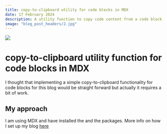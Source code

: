 ```yaml
---
title: copy-to-clipboard utility for code blocks in MDX
date: 17 February 2024
description: A utility function to copy code content from a code block in MDX.
image: "blog_post_headers/2.jpg"
---
```


<img src="/blog_post_headers/2.jpg" className="w-full h-[400px] mb-5" />

# copy-to-clipboard utility function for code blocks in MDX

I thought that implementing a simple copy-to-clipboard functionality for code blocks for this blog would be straight forward but actually it requires a bit of work.

## My approach

I am using MDX and have installed the <SmallCodeBlock content='next-mdx-remote' /> and the <SmallCodeBlock content='rehype-highlight' /> packages. More info on how I set up my blog [here](https://gaudion.dev/blog/nextjs-mdx-blog)